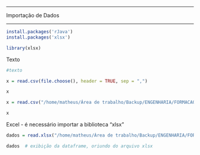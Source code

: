 ----------------

Importação de Dados

-----------------


```r
install.packages('rJava')
install.packages('xlsx')

library(xlsx)

```

Texto

```r
#texto

x = read.csv(file.choose(), header = TRUE, sep = ",")

x 

x = read.csv("/home/matheus/Área de trabalho/Backup/ENGENHARIA/FORMACAO DATA SCIENCE - Udemy/MATERIAIS/5.Pratica em R/dados/Credit.csv", header=TRUE, sep = ",")

x
```

Excel - é necessário importar a biblioteca "xlsx"

```r
dados = read.xlsx("/home/matheus/Área de trabalho/Backup/ENGENHARIA/FORMACAO DATA SCIENCE - Udemy/MATERIAIS/5.Pratica em R/dados/Credit.xlsx", sheetIndex = 1)

dados  # exibição da dataframe, oriundo do arquivo xlsx

```


